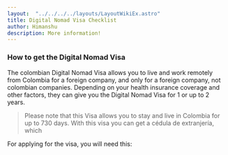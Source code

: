 ```yaml
---
layout:  "../../../../layouts/LayoutWikiEx.astro"
title: Digital Nomad Visa Checklist
author: Himanshu
description: More information!
---
```





### How to get the Digital Nomad Visa

The colombian Digital Nomad Visa allows you to live and work remotely from Colombia for a foreign company, and only for a foreign company, not colombian companies.
Depending on your health insurance coverage and other factors, they can give you the Digital Nomad Visa for 1 or  up to 2 years.
> Please note that this Visa allows you to stay and live in Colombia for up to 730 days. 
> With this visa you can get a cédula de extranjería, which 


For applying for the visa, you will need this:

<VisaRequirements />